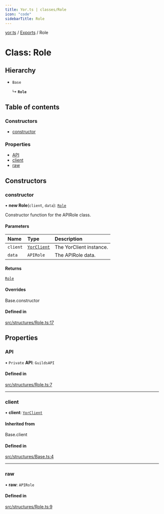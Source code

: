 ```yaml
---
title: Yor.ts | classes/Role
icon: "code"
sidebarTitle: Role
---
```

[yor.ts](../README) / [Exports](../modules) / Role

# Class: Role

## Hierarchy

- `Base`

  ↳ **`Role`**

## Table of contents

### Constructors

- [constructor](Role#constructor)

### Properties

- [API](Role#api)
- [client](Role#client)
- [raw](Role#raw)

## Constructors

### constructor

• **new Role**(`client`, `data`): [`Role`](Role)

Constructor function for the APIRole class.

#### Parameters

| Name | Type | Description |
| :------ | :------ | :------ |
| `client` | [`YorClient`](YorClient) | The YorClient instance. |
| `data` | `APIRole` | The APIRole data. |

#### Returns

[`Role`](Role)

#### Overrides

Base.constructor

#### Defined in

[src/structures/Role.ts:17](https://github.com/OreOreki/yor.ts/blob/d2830c6/src/structures/Role.ts#L17)

## Properties

### API

• `Private` **API**: `GuildsAPI`

#### Defined in

[src/structures/Role.ts:7](https://github.com/OreOreki/yor.ts/blob/d2830c6/src/structures/Role.ts#L7)

___

### client

• **client**: [`YorClient`](YorClient)

#### Inherited from

Base.client

#### Defined in

[src/structures/Base.ts:4](https://github.com/OreOreki/yor.ts/blob/d2830c6/src/structures/Base.ts#L4)

___

### raw

• **raw**: `APIRole`

#### Defined in

[src/structures/Role.ts:9](https://github.com/OreOreki/yor.ts/blob/d2830c6/src/structures/Role.ts#L9)
